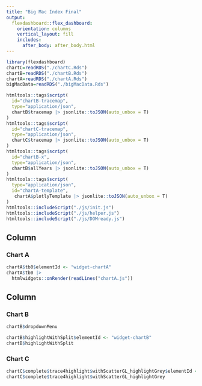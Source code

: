 ```yaml
---
title: "Big Mac Index Final"
output: 
  flexdashboard::flex_dashboard:
    orientation: columns
    vertical_layout: fill
    includes:
      after_body: after_body.html
---
```


```r
library(flexdashboard)
chartC=readRDS("./chartC.Rds")
chartB=readRDS("./chartB.Rds")
chartA=readRDS("./chartA.Rds")
bigMacData=readRDS("./bigMacData.Rds")
```


```r
htmltools::tags$script(
  id="chartB-tracemap",
  type="application/json",
  chartB$tracemap |> jsonlite::toJSON(auto_unbox = T)
)
htmltools::tags$script(
  id="chartC-tracemap",
  type="application/json",
  chartC$tracemap |> jsonlite::toJSON(auto_unbox = T)
)
htmltools::tags$script(
  id="chartB-x",
  type="application/json",
  chartB$allYears |> jsonlite::toJSON(auto_unbox = T)
)
htmltools::tags$script(
  type="application/json",
  id="chartA-template",
   chartA$plotlyTemplate |> jsonlite::toJSON(auto_unbox = T)
)
htmltools::includeScript("./js/init.js")
htmltools::includeScript("./js/helper.js")
htmltools::includeScript("./js/DOMready.js")
```



Column {data-width=150}
-----------------------------------------------------------------------

### Chart A

```r
chartA$tb0$elementId <- "widget-chartA"
chartA$tb0 |>
  htmlwidgets::onRender(readLines("chartA.js"))
```



Column {data-width=350}
-----------------------------------------------------------------------

### Chart B


```r
chartB$dropdownMenu
```

```r
chartB$highlightWithSplit$elementId <- "widget-chartB"
chartB$highlightWithSplit  
```

### Chart C

```r
chartC$complete$trace4highlight$withScatterGL_highlightGrey$elementId <- "widget-chartC"
chartC$complete$trace4highlight$withScatterGL_highlightGrey 
```

